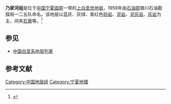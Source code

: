 {{Infobox rockunit
| name           = 乃家河组
| period         = 上白垩世
| age            = 
| image          = 
| imagesize      = 
| caption        = 
| type           = [[组_(地质学)|组]]
| prilithology   = 蓝灰、灰绿、紫红色[[砂岩|砂岩]]、[[泥岩|泥岩]]、[[泥灰岩|泥灰岩]]、[[灰岩|灰岩]]
| otherlithology = [[石膏|石膏]]等
| namedfor       = 
| namedby        = [[中华人民共和国石油工业部|石油部]]银川石油勘探局一二五队
| region         = [[宁夏|宁夏]][[固原|固原]]一带
| country        = {{PRC}}
| coordinates    =
| unitof         =
| subunits       = 
| underlies      = [[寺口子组|寺口子组]]
| overlies       = [[马东山组|马东山组]]
| thickness      = 
| extent         =
| area           = 
| map            = 
| map_caption    = 
}}
'''乃家河组'''是位于[[中国|中国]][[宁夏|宁夏]][[固原|固原]]一带的[[上白垩世|上白垩世]][[地层|地层]]，1959年由[[中华人民共和国石油工业部|石油部]]银川石油勘探局一二五队命名。该地层以蓝灰、灰绿、紫红色[[砂岩|砂岩]]、[[泥岩|泥岩]]、[[泥灰岩|泥灰岩]]、[[灰岩|灰岩]]为主，间夹[[石膏|石膏]]等。<ref>{{cite book | title=《中国岩石地层辞典》 | publisher=中国地质大学出版社 | author=高振家、陈克强、魏家庸 | year=2000}}</ref>

== 参见 ==
* [[中国白垩系地层列表|中国白垩系地层列表]]

== 参考文献 ==
{{Reflist}}

{{地质小作品}}

[[Category:中国地层组|Category:中国地层组]]
[[Category:宁夏地理|Category:宁夏地理]]